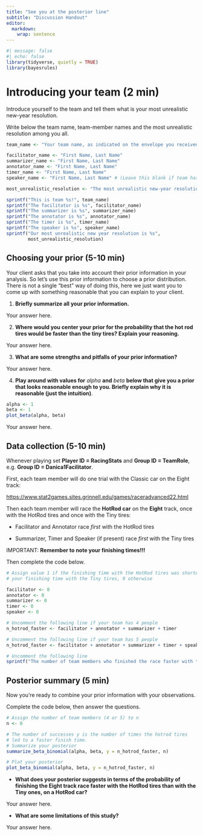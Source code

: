 ```yaml
---
title: "See you at the posterior line"
subtitle: "Discussion Handout"
editor: 
  markdown: 
    wrap: sentence
---
```


```r
#| message: false
#| echo: false
library(tidyverse, quietly = TRUE)
library(bayesrules)
```

# Introducing your team (2 min)

Introduce yourself to the team and tell them what is your most unrealistic new-year resolution.

Write below the team name, team-member names and the most unrealistic resolution among you all.

```r

team_name <- "Your team name, as indicated on the envelope you received"

facilitator_name <- "First Name, Last Name"
summarizer_name <- "First Name, Last Name"
annotator_name <- "First Name, Last Name"
timer_name <- "First Name, Last Name"
speaker_name <- "First Name, Last Name" # (Leave this blank if team has 4 members)

most_unrealistic_resolution <- "The most unrealistic new-year resolution of this team"

sprintf("This is team %s!", team_name)
sprintf("The facilitator is %s", facilitator_name)
sprintf("The summarizer is %s", summarizer_name)
sprintf("The annotator is %s", annotator_name)
sprintf("The timer is %s", timer_name)
sprintf("The speaker is %s", speaker_name)
sprintf("Our most unrealistic new year resolution is %s", 
        most_unrealistic_resolution)

```

## Choosing your prior (5-10 min)

Your client asks that you take into account their prior information in your analysis.
So let's use this prior information to choose a prior distribution.
There is not a single "best" way of doing this, here we just want you to come up with something reasonable that you can explain to your client.

1.  **Briefly summarize all your prior information.**

Your answer here.

2.  **Where would you center your prior for the probability that the hot rod tires would be faster than the tiny tires? Explain your reasoning.**

Your answer here.

3.  **What are some strengths and pitfalls of your prior information?**

Your answer here.

4.  **Play around with values for** $alpha$ **and** $beta$ **below that give you a prior that looks reasonable enough to you. Briefly explain why it is reasonable (just the intuition)**.

```r

alpha <- 1
beta <- 1
plot_beta(alpha, beta)

```

Your answer here.


## Data collection (5-10 min)


Whenever playing set **Player ID = RacingStats** and **Group ID = TeamRole**, e.g. **Group ID = Danica1Facilitator**.

First, each team member will do one trial with the Classic car on the Eight track:

<https://www.stat2games.sites.grinnell.edu/games/raceradvanced22.html>

Then each team member will race the **HotRod car** on the **Eight** track, once with the HotRod tires and once with the Tiny tires:

-   Facilitator and Annotator race *first* with the HotRod tires

-   Summarizer, Timer and Speaker (if present) race *first* with the Tiny tires

IMPORTANT: **Remember to note your finishing times!!!**

Then complete the code below.

```r

# Assign value 1 if the finishing time with the HotRod tires was shorter than
# your finishing time with the Tiny tires, 0 otherwise

facilitator <- 0
annotator <- 0
summarizer <- 0
timer <- 0
speaker <- 0

# Uncomment the following line if your team has 4 people
n_hotrod_faster <- facilitator + annotator + summarizer + timer

# Uncomment the following line if your team has 5 people
n_hotrod_faster <- facilitator + annotator + summarizer + timer + speaker

# Uncomment the following line
sprintf("The number of team members who finished the race faster with the Hotrod tire  was %s", n_hotrod_faster)

```

## Posterior summary (5 min)

Now you're ready to combine your prior information with your observations.

Complete the code below, then answer the questions.

```r

# Assign the number of team members (4 or 5) to n
n <- 0

# The number of successes y is the number of times the hotrod tires 
# led to a faster finish time. 
# Summarize your posterior
summarize_beta_binomial(alpha, beta, y = n_hotrod_faster, n)

# Plot your posterior
plot_beta_binomial(alpha, beta, y = n_hotrod_faster, n)


```

-   **What does your posterior suggests in terms of the probability of finishing the Eight track race faster with the HotRod tires than with the Tiny ones, on a HotRod car?**

Your answer here.

-   **What are some limitations of this study?**

Your answer here.

